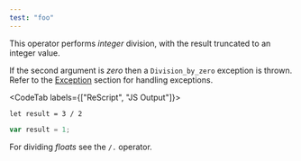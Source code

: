 ```yaml
---
test: "foo"
---
```


This operator performs *integer* division, with the result truncated to an integer value.

If the second argument is *zero* then a `Division_by_zero` exception is thrown. Refer to the [Exception](/docs/manual/latest/exception) section for handling exceptions.

<CodeTab labels={["ReScript", "JS Output"]}>

```res
let result = 3 / 2
```

```js
var result = 1;
```

</CodeTab>

For dividing *floats* see the `/.` operator.
